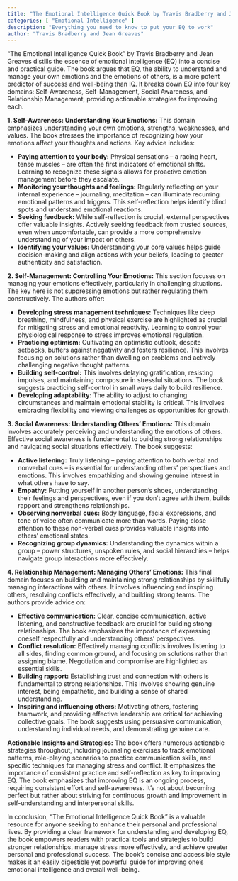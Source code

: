 ```yaml
---
title: "The Emotional Intelligence Quick Book by Travis Bradberry and Jean Greaves"
categories: [ "Emotional Intelligence" ]
description: "Everything you need to know to put your EQ to work"
author: "Travis Bradberry and Jean Greaves"
---
```

"The Emotional Intelligence Quick Book" by Travis Bradberry and Jean Greaves distills the essence of emotional intelligence (EQ) into a concise and practical guide.  The book argues that EQ, the ability to understand and manage your own emotions and the emotions of others, is a more potent predictor of success and well-being than IQ.  It breaks down EQ into four key domains: Self-Awareness, Self-Management, Social Awareness, and Relationship Management, providing actionable strategies for improving each.

**1. Self-Awareness: Understanding Your Emotions:** This domain emphasizes understanding your own emotions, strengths, weaknesses, and values.  The book stresses the importance of recognizing how your emotions affect your thoughts and actions.  Key advice includes:

* **Paying attention to your body:** Physical sensations – a racing heart, tense muscles – are often the first indicators of emotional shifts. Learning to recognize these signals allows for proactive emotion management before they escalate.
* **Monitoring your thoughts and feelings:** Regularly reflecting on your internal experience – journaling, meditation – can illuminate recurring emotional patterns and triggers. This self-reflection helps identify blind spots and understand emotional reactions.
* **Seeking feedback:** While self-reflection is crucial, external perspectives offer valuable insights.  Actively seeking feedback from trusted sources, even when uncomfortable, can provide a more comprehensive understanding of your impact on others.
* **Identifying your values:** Understanding your core values helps guide decision-making and align actions with your beliefs, leading to greater authenticity and satisfaction.


**2. Self-Management: Controlling Your Emotions:**  This section focuses on managing your emotions effectively, particularly in challenging situations.  The key here is not suppressing emotions but rather regulating them constructively.  The authors offer:

* **Developing stress management techniques:** Techniques like deep breathing, mindfulness, and physical exercise are highlighted as crucial for mitigating stress and emotional reactivity.  Learning to control your physiological response to stress improves emotional regulation.
* **Practicing optimism:** Cultivating an optimistic outlook, despite setbacks, buffers against negativity and fosters resilience.  This involves focusing on solutions rather than dwelling on problems and actively challenging negative thought patterns.
* **Building self-control:** This involves delaying gratification, resisting impulses, and maintaining composure in stressful situations.  The book suggests practicing self-control in small ways daily to build resilience.
* **Developing adaptability:** The ability to adjust to changing circumstances and maintain emotional stability is critical.  This involves embracing flexibility and viewing challenges as opportunities for growth.


**3. Social Awareness: Understanding Others' Emotions:**  This domain involves accurately perceiving and understanding the emotions of others.  Effective social awareness is fundamental to building strong relationships and navigating social situations effectively. The book suggests:

* **Active listening:**  Truly listening – paying attention to both verbal and nonverbal cues – is essential for understanding others' perspectives and emotions. This involves empathizing and showing genuine interest in what others have to say.
* **Empathy:**  Putting yourself in another person's shoes, understanding their feelings and perspectives, even if you don't agree with them, builds rapport and strengthens relationships.
* **Observing nonverbal cues:** Body language, facial expressions, and tone of voice often communicate more than words.  Paying close attention to these non-verbal cues provides valuable insights into others' emotional states.
* **Recognizing group dynamics:** Understanding the dynamics within a group – power structures, unspoken rules, and social hierarchies – helps navigate group interactions more effectively.


**4. Relationship Management: Managing Others' Emotions:** This final domain focuses on building and maintaining strong relationships by skillfully managing interactions with others.  It involves influencing and inspiring others, resolving conflicts effectively, and building strong teams. The authors provide advice on:

* **Effective communication:**  Clear, concise communication, active listening, and constructive feedback are crucial for building strong relationships.  The book emphasizes the importance of expressing oneself respectfully and understanding others' perspectives.
* **Conflict resolution:**  Effectively managing conflicts involves listening to all sides, finding common ground, and focusing on solutions rather than assigning blame.  Negotiation and compromise are highlighted as essential skills.
* **Building rapport:**  Establishing trust and connection with others is fundamental to strong relationships.  This involves showing genuine interest, being empathetic, and building a sense of shared understanding.
* **Inspiring and influencing others:** Motivating others, fostering teamwork, and providing effective leadership are critical for achieving collective goals.  The book suggests using persuasive communication, understanding individual needs, and demonstrating genuine care.


**Actionable Insights and Strategies:** The book offers numerous actionable strategies throughout, including journaling exercises to track emotional patterns, role-playing scenarios to practice communication skills, and specific techniques for managing stress and conflict. It emphasizes the importance of consistent practice and self-reflection as key to improving EQ.  The book emphasizes that improving EQ is an ongoing process, requiring consistent effort and self-awareness.  It's not about becoming perfect but rather about striving for continuous growth and improvement in self-understanding and interpersonal skills.

In conclusion, "The Emotional Intelligence Quick Book" is a valuable resource for anyone seeking to enhance their personal and professional lives. By providing a clear framework for understanding and developing EQ, the book empowers readers with practical tools and strategies to build stronger relationships, manage stress more effectively, and achieve greater personal and professional success. The book's concise and accessible style makes it an easily digestible yet powerful guide for improving one's emotional intelligence and overall well-being.


